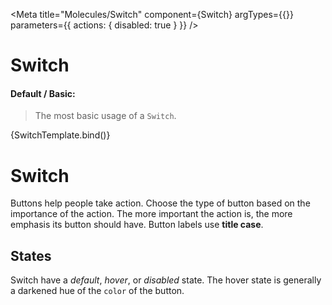 

<Meta 
  title="Molecules/Switch"
  component={Switch}
  argTypes={{}}
  parameters={{
    actions: { disabled: true }
  }}
/>


# Switch


#### Default / Basic:

> The most basic usage of a `Switch`.

<Canvas>
  <Story
    name="Basic"
    component={Switch}
    args={{}}
  >
    {SwitchTemplate.bind()}
  </Story>
</Canvas>


# Switch

Buttons help people take action. Choose the type of button based on the importance of the action.
The more important the action is, the more emphasis its button should have.
Button labels use **title case**.

## States

Switch have a _default_, _hover_, or _disabled_ state. The hover state is generally a darkened
hue of the `color` of the button.

